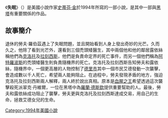 {{NoteTA|G1=Show}}
{{Otheruses|subject=一个叫做失眠的小说|other=其他意为“失眠”的条目|失眠 (消歧义)}}
{{infobox Book | <!-- See Wikipedia:WikiProject_Novels or Wikipedia:WikiProject_Books -->
| name             = 失眠
| title_orig       =''Insomnia ''
| image            = Insomniaking2.jpg
| caption          = 第一版封面
| translator       =
| author           = [[史蒂芬·金|史蒂芬·金]]
| country          = {{flagicon|USA}}[[美國|美國]]
| language         = {{flagicon|USA}}[[英文|英文]]
| series           = 
| genre            = [[奇幻|奇幻]], [[恐怖|恐怖]], [[科幻|科幻]]
| publisher        = {{flagicon|USA}}[[維京出版社|維京出版社]]
| release_date     = {{flagicon|USA}}1994年10月15月
| media_type       = 平裝
| preceded_by      = 
| followed_by      = 
}}
《'''失眠'''》（{{lang-en|''Insomnia''}}）是美國小說作家[[史蒂芬·金|史蒂芬·金]]於1994年所寫的一部小說，是其中一部與[[黑塔|黑塔]]有重要關係的作品。

==故事簡介==
退休的勞夫·羅伯茲遇上了失眠問題，並且開始看到人身上發出奇妙的光芒。久而久之，他除了看到光芒外，還看到三個禿頭矮醫生，其中兩個他和他的鄰居露依絲稱他們為[[克洛托|克洛托]]及[[拉刻西斯|拉刻西斯]]，他們是負責命定界的死亡事件，而另一個他們稱為[[阿特羅波斯|阿特羅波斯]]的禿頭矮醫生則負責隨機界的死亡。克洛托及拉刻西斯告知勞夫和露依絲，隨機界中，一個更高層的人物控制了[[德里市|德里市]]其中一個市民艾德發動一次襲擊，會造成數以千人死亡，希望兩人能夠阻止。在過程中，勞夫發現矛盾的地方，強迫克洛托及拉刻西斯兩人解釋，兩人終於說出真相。原本是[[血腥之王|血腥之王]]希望透過這次襲擊殺死派翠克·丹維爾，一位在黑塔中為[[羅蘭·德斯欽|羅蘭·德斯欽]]提供重要幫助的人。最後，勞夫和露依絲成功阻止了襲擊，勞夫更與克洛托及拉刻西斯達成交易，用自己的生命，拯救艾德女兒的生命。

{{史蒂芬·金}}

{{黑塔系列}}{{Authority control}}

[[Category:1994年美國小說|Category:1994年美國小說]]